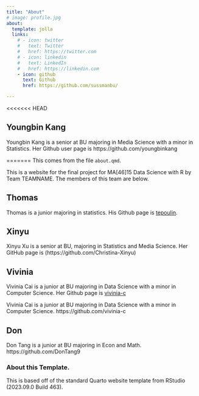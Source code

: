 ```yaml
---
title: "About"
# image: profile.jpg
about:
  template: jolla
  links:
    # - icon: twitter
    #   text: Twitter
    #   href: https://twitter.com
    # - icon: linkedin
    #   text: LinkedIn
    #   href: https://linkedin.com
    - icon: github
      text: Github
      href: https://github.com/sussmanbu/

---
```

<<<<<<< HEAD

## Youngbin Kang

Youngbin Kang is a senior at BU majoring in Media Science with a minor in Statistics. Her Github user page is 
https://github.com/youngbinkang 

=======
This comes from the file `about.qmd`.

This is a website for the final project for MA[46]15 Data Science with R by Team TEAMNAME.
The members of this team are below.


## Thomas

Thomas is a junior majoring in statistics. His Github page is [tepoulin](https://github.com/tepoulin).

## Xinyu

Xinyu Xu is a senior at BU, majoring in Statistics and Media Science. Her GitHub page is (https://github.com/Christina-Xinyu)

## Vivinia

Vivinia Cai is a junior at BU majoring in Data Science with a minor in Computer Science. Her Github page is [vivinia-c](https://github.com/vivinia-c)

Vivinia Cai is a junior at BU majoring in Data Science with a minor in Computer Science. https://github.com/vivinia-c


## Don
Don Tang is a junior at BU majoring in Econ and Math. https://github.com/DonTang9

<!-- Please leave in the information below -->

### About this Template.

This is based off of the standard Quarto website template from RStudio (2023.09.0 Build 463).
